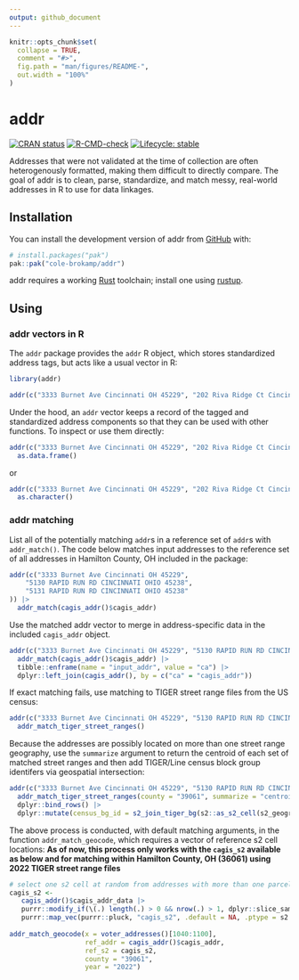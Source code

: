 ```yaml
---
output: github_document
---
```


<!-- README.md is generated from README.Rmd. Please edit that file -->

```r
knitr::opts_chunk$set(
  collapse = TRUE,
  comment = "#>",
  fig.path = "man/figures/README-",
  out.width = "100%"
)
```

# addr

<!-- badges: start -->
[![CRAN status](https://www.r-pkg.org/badges/version/addr)](https://CRAN.R-project.org/package=addr)
[![R-CMD-check](https://github.com/cole-brokamp/addr/actions/workflows/R-CMD-check.yaml/badge.svg)](https://github.com/cole-brokamp/addr/actions/workflows/R-CMD-check.yaml)
[![Lifecycle: stable](https://img.shields.io/badge/lifecycle-stable-brightgreen.svg)](https://lifecycle.r-lib.org/articles/stages.html#stable)
<!-- badges: end -->



Addresses that were not validated at the time of collection are often heterogenously formatted, making them difficult to directly compare. 
The goal of addr is to clean, parse, standardize, and match messy, real-world addresses in R to use for data linkages.

## Installation

You can install the development version of addr from [GitHub](https://github.com/) with:

``` r
# install.packages("pak")
pak::pak("cole-brokamp/addr")
```

addr requires a working [Rust](https://www.rust-lang.org/learn/get-started) toolchain; install one using [rustup](https://www.rust-lang.org/tools/install).

## Using

### addr vectors in R

The `addr` package provides the `addr` R object, which stores standardized address tags, but acts like a usual vector in R:

```r
library(addr)
```

```r
addr(c("3333 Burnet Ave Cincinnati OH 45229", "202 Riva Ridge Ct Cincinnati OH 45140"))
```

Under the hood, an `addr` vector keeps a record of the tagged and standardized address components so that they can be used with other functions. To inspect or use them directly:

```r
addr(c("3333 Burnet Ave Cincinnati OH 45229", "202 Riva Ridge Ct Cincinnati OH 45140")) |>
  as.data.frame()
```

or

```r
addr(c("3333 Burnet Ave Cincinnati OH 45229", "202 Riva Ridge Ct Cincinnati OH 45140")) |>
  as.character()
```

### addr matching

List all of the potentially matching `addr`s in a reference set of `addr`s with `addr_match()`. The code below matches input addresses to the reference set of all addresses in Hamilton County, OH included in the package:

```r
addr(c("3333 Burnet Ave Cincinnati OH 45229", 
    "5130 RAPID RUN RD CINCINNATI OHIO 45238",
    "5131 RAPID RUN RD CINCINNATI OHIO 45238"
)) |>
  addr_match(cagis_addr()$cagis_addr)
```

Use the matched addr vector to merge in address-specific data in the included `cagis_addr` object.

```r
addr(c("3333 Burnet Ave Cincinnati OH 45229", "5130 RAPID RUN RD CINCINNATI OHIO 45238")) |>
  addr_match(cagis_addr()$cagis_addr) |>
  tibble::enframe(name = "input_addr", value = "ca") |>
  dplyr::left_join(cagis_addr(), by = c("ca" = "cagis_addr"))
```

If exact matching fails, use matching to TIGER street range files from the US census:

```r
addr(c("3333 Burnet Ave Cincinnati OH 45229", "5130 RAPID RUN RD CINCINNATI OHIO 45238")) |>
  addr_match_tiger_street_ranges()
```

Because the addresses are possibly located on more than one street range geography, use the `summarize` argument to return the centroid of each set of matched street ranges and then add TIGER/Line census block group identifers via geospatial intersection:

```r
addr(c("3333 Burnet Ave Cincinnati OH 45229", "5130 RAPID RUN RD CINCINNATI OHIO 45238")) |>
  addr_match_tiger_street_ranges(county = "39061", summarize = "centroid") |>
  dplyr::bind_rows() |>
  dplyr::mutate(census_bg_id = s2_join_tiger_bg(s2::as_s2_cell(s2_geography)))
```

The above process is conducted, with default matching arguments, in the function `addr_match_geocode`, which requires a vector of reference s2 cell locations:  **As of now, this process only works with the `cagis_s2` available as below and for matching within Hamilton County, OH (36061) using 2022 TIGER street range files**

```r

# select one s2 cell at random from addresses with more than one parcel identifier and coordinates
cagis_s2 <-
   cagis_addr()$cagis_addr_data |>
   purrr::modify_if(\(.) length(.) > 0 && nrow(.) > 1, dplyr::slice_sample, n = 1) |>
   purrr::map_vec(purrr::pluck, "cagis_s2", .default = NA, .ptype = s2::s2_cell())
   
addr_match_geocode(x = voter_addresses()[1040:1100], 
                   ref_addr = cagis_addr()$cagis_addr,
				   ref_s2 = cagis_s2,
				   county = "39061",
				   year = "2022")
```
